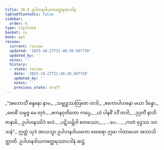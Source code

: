 ```yaml
---
title: 26.6 ဥပါဟနဒါယကတ္ထေရအပဒါန
tableOfContents: false
sidebar:
  order: 6
type: tipitaka
basket: su
book: ap1
review:
  current: review
  updated: '2025-10-27T21:48:38.587730'
  updated_by: ''
  notes: ''
  history:
  - state: review
    date: '2025-10-27T21:48:38.587730'
    updated_by: ''
    notes: ''
    previous_state: draft
---
```



<ReviewStatus review={frontmatter.review} showDetails={true} />

<HypothesisAnnotation frontmatter={frontmatter} />

<DynamicBreadcrumb />

<Division number="20" book="ap1" e="ch" v="20" p="257">

<Paragraph number="3123" type="verses" book="ap1">
_“အဟောသိံ စန္ဒနော နာမ,_  
_သမ္ဗုဒ္ဓဿတြဇော တဒါ;_  
_ဧကောပါဟနော မယာ ဒိန္နော,_  
_ဗောဓိံ သမ္ပဇ္ဇ မေ တုဝံ._  

</Paragraph>

</Division>
<Division number="21" book="ap1" e="ch" v="20" p="257">

<Paragraph number="3124" type="verses" book="ap1">
_ဧကနဝုတိတော ကပ္ပေ,_  
_ယံ ပါနဓိံ ဒဒိံ တဒါ;_  
_ဒုဂ္ဂတိံ နာဘိဇာနာမိ,_  
ဥပါဟနဿိဒံ ဖလံ._  

</Paragraph>

</Division>
<Division number="22" book="ap1" e="ch" v="20" p="257">

<Paragraph number="3125" type="verses" book="ap1">
_ပဋိသမ္ဘိဒါ စတဿော,_  
_ …ပေ… _  
_ကတံ ဗုဒ္ဓဿ သာသနံ”._  

</Paragraph>

<Paragraph number="3126" book="ap1">
ဣတ္ထံ သုဒံ အာယသ္မာ ဥပါဟနဒါယကော ထေရော ဣမာ ဂါထာယော အဘာသိတ္ထာတိ.

</Paragraph>
</Division>

<Paragraph number="3127" type="center" book="ap1">
ဥပါဟနဒါယကတ္ထေရဿာပဒါနံ ဆဋ္ဌံ.
</Paragraph>